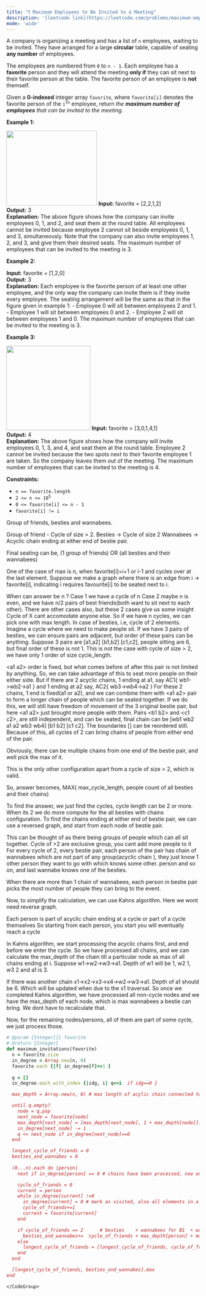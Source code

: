 ```yaml
---
title: "❗️ Maximum Employees to Be Invited to a Meeting"
description: '[leetcode link](https://leetcode.com/problems/maximum-employees-to-be-invited-to-a-meeting/description/)'
mode: 'wide'
---
```

<Tabs>
  <Tab title="Question" icon="circle-question" iconType="regular">
    <Card>
      <p>A company is organizing a meeting and has a list of <code>n</code> employees, waiting to be invited. They have arranged for a large <strong>circular</strong> table, capable of seating <strong>any number</strong> of employees.</p>  <p>The employees are numbered from <code>0</code> to <code>n - 1</code>. Each employee has a <strong>favorite</strong> person and they will attend the meeting <strong>only if</strong> they can sit next to their favorite person at the table. The favorite person of an employee is <strong>not</strong> themself.</p>  <p>Given a <strong>0-indexed</strong> integer array <code>favorite</code>, where <code>favorite[i]</code> denotes the favorite person of the <code>i<sup>th</sup></code> employee, return <em>the <strong>maximum number of employees</strong> that can be invited to the meeting</em>.</p>   <p><strong class="example">Example 1:</strong></p> <img alt="" src="https://assets.leetcode.com/uploads/2021/12/14/ex1.png" style="width: 236px; height: 195px;" />  <strong>Input:</strong> favorite = [2,2,1,2] <br/> <strong>Output:</strong> 3 <br/> <strong>Explanation:</strong> The above figure shows how the company can invite employees 0, 1, and 2, and seat them at the round table. All employees cannot be invited because employee 2 cannot sit beside employees 0, 1, and 3, simultaneously. Note that the company can also invite employees 1, 2, and 3, and give them their desired seats. The maximum number of employees that can be invited to the meeting is 3.    <p><strong class="example">Example 2:</strong></p>   <strong>Input:</strong> favorite = [1,2,0] <br/> <strong>Output:</strong> 3 <br/> <strong>Explanation:</strong>  Each employee is the favorite person of at least one other employee, and the only way the company can invite them is if they invite every employee. The seating arrangement will be the same as that in the figure given in example 1: - Employee 0 will sit between employees 2 and 1. - Employee 1 will sit between employees 0 and 2. - Employee 2 will sit between employees 1 and 0. The maximum number of employees that can be invited to the meeting is 3.   <p><strong class="example">Example 3:</strong></p> <img alt="" src="https://assets.leetcode.com/uploads/2021/12/14/ex2.png" style="width: 219px; height: 220px;" />  <strong>Input:</strong> favorite = [3,0,1,4,1] <br/> <strong>Output:</strong> 4 <br/> <strong>Explanation:</strong> The above figure shows how the company will invite employees 0, 1, 3, and 4, and seat them at the round table. Employee 2 cannot be invited because the two spots next to their favorite employee 1 are taken. So the company leaves them out of the meeting. The maximum number of employees that can be invited to the meeting is 4.    <p><strong>Constraints:</strong></p>  <ul>  <li><code>n == favorite.length</code></li>  <li><code>2 &lt;= n &lt;= 10<sup>5</sup></code></li>  <li><code>0 &lt;= favorite[i] &lt;=&nbsp;n - 1</code></li>  <li><code>favorite[i] != i</code></li> </ul> 
    </Card>
  </Tab>
  <Tab title="Solution" icon="lightbulb" iconType="regular" >
    <Card>
      Group of friends, besties and wannabees.

Group of friend - Cycle of size &gt; 2.
Besties -&gt; Cycle of size 2
Wannabees -&gt; Acyclic chain ending at either end of bestie pair.

Final seating can be, (1 group of friends) OR (all besties and their wannabees)

One of the case of max is n, when favorite[i]=i+1 or i-1 and cycles over at the last element.
Suppose we make a graph where there is an edge from i -&gt; favorite[i], indicating i requires favourite[i] to be seated next to i.

When can answer be n ?
Case 1 we have a cycle of n
Case 2 maybe n is even, and we have n/2 pairs of best friends(both want to sit next to each other).
There are other cases also, but these 2 cases give us some insight
Cycle of X cant accomodate anyone else. So if we have n cycles, we can pick one with max length.
In case of besties, i.e, cycle of 2 elements. Imagine a cycle where we need to make people sit. If we have 3 pairs of besties, we can ensure pairs are adjacent, but order of these pairs can be anything. Suppose 3 pairs are [a1,a2] [b1,b2] [c1,c2], people sitting are 6, but final order of these is not 1. This is not the case with cycle of size &gt; 2, we have only 1 order of size cycle_length.
  
&lt;a1 a2&gt; order is fixed, but what comes before of after this pair is not limited by anything.
So, we can take advantage of this to seat more people on their either side. But if there are 2 acyclic chains, 1 ending at a1, say AC1&lbrace; wb1-&gt;wb2-&gt;a1 &rbrace; and 1 ending at a2 say, AC2&lbrace; wb3-&gt;wb4-&gt;a2 &rbrace;
For these 2 chains, 1 end is fixed(a1 or a2), and we can combine them with &lt;a1 a2&gt; pair to form a longer chain of people which can be seated together. If we do this, we will still have freedom of movement of the 3 original bestie pair, but here &lt;a1 a2&gt; just brought more people with them.
Pairs &lt;b1 b2&gt; and &lt;c1 c2&gt;, are still independent, and can be seated, final chain can be [wb1 wb2 a1 a2 wb3 wb4] [b1 b2] [c1 c2]. The boundaries [] can be reordered still.
 Because of this,  all cycles of 2 can bring chains of people from either end of the pair.
 
 Obviously, there can be multiple chains from one end of the bestie pair, and well pick the max of it.
 
 This is the only other configuration apart from a cycle of size &gt; 2, which is valid.

So, answer becomes, MAX( max_cycle_length, people count of all besties and their chains)
  
To find the answer, we just find the cycles, cycle length can be 2 or more. When its 2 we do more compute for the all besties with chains configuration. To find the chains ending at either end of bestie pair, we can use a reversed graph, and start from each node of bestie pair.

This can be thought of as there being groups of people which can all sit together.
Cycle of &gt;2 are exclusive group, you cant add more people to it
For every cycle of 2, every bestie pair, each person of the pair has chain of wannabees which are not part of any group(acyclic chain ),  they just know 1 other person they want to go with which knows some other. person and so on, and last wannabe knows one of the besties. 

When there are more than 1 chain of wannabees, each person in bestie pair picks the most number of people they can bring to the event.


Now, to simplify the calculation, we can use Kahns algorithm. Here we wont need reverse graph.

Each person is part of acyclic chain ending at a cycle or part of a cycle themselves
So starting from each person, you start you will eventually reach a cycle

In Kahns algorithm, we start processing the acyclic chains first, and end before we enter the cycle. So we have processed all chains, and we can calculate the max_depth of the chain till a particular node as max of all chains ending at i. Suppose w1-&gt;w2-&gt;w3-&gt;a1. Depth of w1 will be 1, w2 1, w3 2 and a1 is 3.

If there was another chain x1-&gt;x2-&gt;x3-&gt;x4-&gt;w2-&gt;w3-&gt;a1. Depth of a1 should be 6. Which will be updated when due to the x1 traversal. So once we completed Kahns algorithm, we have processed all non-cycle nodes and we have the max_depth of each node, which is max wannabees a bestie can bring. We dont have to recalculate that. 

Now, for the remaining nodes/persons, all of them are part of some cycle, we just process those.
</Card>
  <Expandable title="code">
    <CodeGroup dropdown>
```ruby title="Maximum Employees to Be Invited to a Meeting" lines
# @param {Integer[]} favorite
# @return {Integer}
def maximum_invitations(favorite)
  n = favorite.size
  in_degree = Array.new(n, 0)
  favorite.each {|f| in_degree[f]+=1 }
  
  q = []
  in_degree.each_with_index {|idg, i| q<<i  if idg==0 }

  max_depth = Array.new(n, 0) # max length of acylic chain connected to i, hence initialzed as 0

  until q.empty?
    node = q.pop
    next_node = favorite[node]
    max_depth[next_node] = [max_depth[next_node], 1 + max_depth[node]].max
    in_degree[next_node] -= 1
    q << next_node if in_degree[next_node]==0
  end

  longest_cycle_of_friends = 0
  besties_and_wannabes = 0
  
  (0...n).each do |person|
    next if in_degree[person] == 0 # chains have been processed, now only cycles remains

    cycle_of_friends = 0
    current = person
    while in_degree[current] !=0
      in_degree[current] = 0 # mark as visited, also all elements in a cycle have idg=1.
      cycle_of_friends+=1
      current = favorite[current]
    end

    if cycle_of_friends == 2      # besties    + wannabees for B1  + wannabees for B2, B1's bestie
      besties_and_wannabes+=  cycle_of_friends + max_depth[person] + max_depth[favorite[person]]
    else
      longest_cycle_of_friends = [longest_cycle_of_friends, cycle_of_friends].max
    end
  end

  [longest_cycle_of_friends, besties_and_wannabes].max
end
```
    </CodeGroup>
  </Expandable>
  </Tab>
</Tabs>